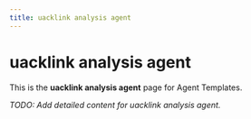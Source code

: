 ```yaml
---
title: uacklink analysis agent
---
```


# uacklink analysis agent

This is the **uacklink analysis agent** page for Agent Templates.

_TODO: Add detailed content for uacklink analysis agent._
